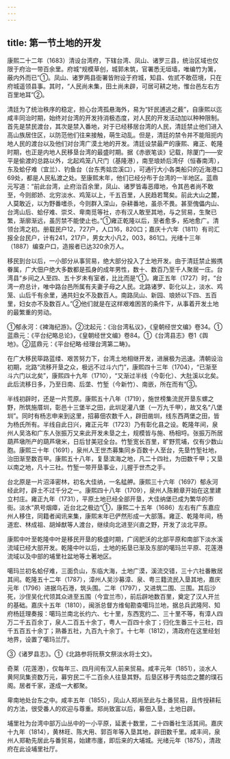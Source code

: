 ```yaml
---
---
---
```

title: 第一节土地的开发
---



康熙二十二年（1683）清设台湾府，下辖台湾、凤山、诸罗三县，统治区域也仅限于府治一带百余里。府城“规模草创，城郭未筑，官署悉无垣墙，唯编竹为篱，蔽内外而已”①。凤山、诸罗两县衙署皆附设于府城，知县、佐贰不敢莅境，只在府城遥领县事。其时，“人民尚未集，田土尚未辟，可居可耕之地，惟台邑左右方百里地耳”②。

清廷为了统治秩序的稳定，担心台湾孤悬海外，易为“奸民逋逃之薮”，自康熙以迄咸丰同治时期，始终对台湾的开发持消极态度，对人民的开发活动加以种种限制。首先是禁民渡台，其次是禁入番地，对于已经移居台湾的人民，清廷禁止他们进入高山族居住区，以防范他们往来接触，萌生动乱。但是，清廷的禁令并不能阻扼内地人民的渡台以及他们对台湾广漠土地的开发。清廷设禁最严的康熙、雍正、乾隆时期，也正是内地人民移垦台湾的最盛时期。据《赤嵌笔谈》记载，除厦门——安平是偷渡的总路以外，北起鸡笼八尺门（基隆港），南至琅娇后湾仔（恒春南湾），东及蛤仔难（宜兰）、钓鱼台（台东秀姑峦溪口），可通行大小各类船只的近海港口69处，都是人民私渡之处。至康熙末年，他们已经分布于台湾的一半地区。蓝鼎元写道：“前此台湾，止府治百余里，凤山、诸罗皆毒恶瘴地，令其邑者尚不敢至，今则郎娇、北穷淡水、鸡笼以上，千五百里，人民趋若鹜矣。前此大山之麓，人莫敢近，以为野番嗜杀，今则群入深山，杂耕番地，虽杀不畏。甚至傀儡内山、台湾山后、蛤仔难、崇爻、卑南觅等社，亦有汉人敢至其地，与之贸易，生聚已繁，渐廓渐远，虽厉禁不能使止也。”①雍正乾隆以后，至者愈多，拓地愈广。清领台湾之初。册载民户12，727户，人口16，820口；嘉庆十六年（1811）有司汇报全台民户，计有241，217户，男女大小凡2，003，861口。光绪十三年（1887）编查户口，造报者已达320余万人。

移民到台以后，一小部分从事贸易，绝大部分投入了土地开发。由于清廷禁止搬携眷属，广大佃户绝大多数都是孤身的成年男性，数十、数百乃至千人聚居一庄。台湾县“乡间之人至四、五十岁未有室者，比比而是”①。雍正五年（1727）时，“台湾一府总计，唯中路台邑所属有夫妻子母之人民。北路诸罗、彰化以上，淡水、鸡笼、山后千有余里，通共妇女不及数百人。南路凤山、新园、琅娇以下四、五百里，妇女亦不及数百人。”②他们就是在这样艰难困苦的条件下，从事着开发土地的最繁重的劳动。

①郁永河：《裨海纪游》。②沈起元：《治台湾私议》，《皇朝经世文编》卷34。①蓝鼎元：《平台纪略总论》，《皇朝经世文编》卷84。①《台湾县志》卷1《舆地》。②蓝鼎元：《平台纪略·经理台湾第二畴》。

在广大移民筚路蓝缕、艰苦努力下，台湾土地相继开发，进展极为迅速。清朝设治初期，北路“流移开垦之众，极远不过斗六门”，康熙四十三年（1704），“已渐至斗六门以北矣”，康熙四十九年（1710），“又渐过半线（今彰化）、大肚溪以北矣。此后流移日多，乃至日南、后垄、竹堑（今新竹）、南嵌，所在而有”③。

半线初辟时，还是一片荒原。康熙五十八年（1719），施世榜集流民开垦东螺之野，所筑施厝圳，彰邑十三堡半之田，此圳足灌八堡（一万九千甲），故又名“八堡圳”。同时有杨志申来到这里，招募佃农数千人，辟田凿圳，线东西两堡之田，皆为杨氏所有。半线自此日兴，雍正元年（1723）乃有彰化县之设。乾隆年间，泉州人吴洛和广东人张振万又来此开发未垦之土，规模皆与施、杨相埒。张振万所居葫芦墩所产的葫芦墩米，日后甘美冠全台。竹堑宽长百里，旷野荒埔，仅有少数山胞。康熙三十年（1691），泉州人王世杰募集同乡百数十人至台，先垦竹堑社地，治田渐至数百甲。康熙五十八年，复垦滨海之地，凡二十四社，为田数千甲；又垦以南之地，凡十三社。竹堑一带开垦事业，儿握于世杰之手。

台北原是一片沼泽密林，初名大佳纳，一名艋舺。康熙三十六年（1697）郁永河经此时，辟土不过千分之一。康熙四十八年（1709），泉州人陈赖章开始在这里建立村庄。雍正九年（1731），平原土地已经全部开垦，大佳纳堡已成为繁华的市街。淡水“夙号烟瘴，近台北之极边”①，康熙二十五年（1686）左右有广东嘉应州人移住，同籍者闻讯来集，康熙末年已俨然形成一大部落。雍正、乾隆年间，杨道宏、林成祖、胡焯猷等人渡台，继续向北进至兴直之野，开发了淡北平原。

康熙中叶至乾隆中叶是移民开垦的极盛时期，广阔肥沃的北部平原和南部下淡水溪流域已经大部开发。乾隆中叶以后，土地的拓垦已渐及东部的噶玛兰平原、花莲港流域以及中部的埔里社盆地等土著地区。

噶玛兰初名蛤仔难，三面负山，东临大海，土地广漠，溪流交错，三十六社番散居其间。乾隆五十二年（1787），漳州人吴沙募漳、泉、粤三籍流民入垦其地，嘉庆元年（1796）进据乌石港，筑头围。二年（1797），又进筑二围、三围。其后沙死，沙侄吴化代领其众进至五围（今宜兰市），前后辟地数百里，奠定了汉人开兰的基础。嘉庆十五年（1810），闽浙总督方维甸勘查噶玛兰地，据总兵武隆阿、知府杨廷理奏报：噶玛兰南北长约六、七十里，东西宽约二、三十里不等，有漳人四万二千五百余丁，泉人二百五十余丁，粤人一百四十余丁；归化生番三十三社，四千五百五十余丁；熟番五社，九百九十余丁。十七年（1812），清政府在这里经划地界，设置了噶玛兰厅。

③《诸罗县志》。①《北路参将阮蔡文祭淡水将士文》。

奇莱（花莲港），仅每年三、四月间有汉人前来贸易。咸丰元年（1851），淡水人黄阿凤集资数万元，募穷民二千二百余人往垦其野。后垦区移于秀姑峦之麓的璞石阁。居者千家，遂成一大都聚。

卑南地处台东之中。咸丰五年（1855），凤山人郑尚至此与土番贸易，且传授耕耘的方法，很受番人的欢迎与尊重。郑尚致富以后，募佃入垦，土地日辟。

埔里社为台湾中部万山丛中的一小平原，延袤十数里，二十四番社生活其间。嘉庆十九年（1814），黄林旺、陈大用、郭百年等入垦其地，辟田数千里。咸丰间，泉州人郑勒先居此与番贸易，始建市廛，即后来的大埔城。光绪元年（1875），清政府在此设埔里社厅。